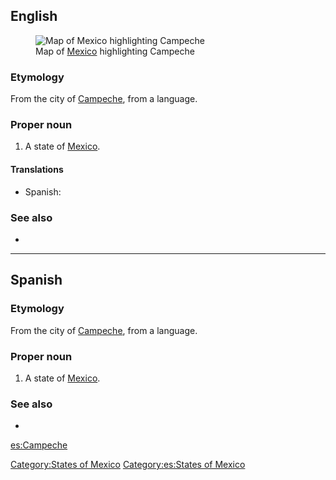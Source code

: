 ==English==
[[File:Mexico map, MX-CAM.svg|thumb|Map of [[Mexico]] highlighting Campeche]]
===Etymology===
From the city of [[w:Campeche, Campeche|Campeche]], from a {{etyl|myn}} language.

===Proper noun===
{{en-proper noun}}

# A state of [[Mexico]].

====Translations====
{{trans-top|state of Mexico}}
*Spanish: {{t|es|Campeche|m}}
{{trans-mid}}
{{trans-bottom}}

===See also===
*{{pedialite}}

[[Category:States of Mexico]]

----

==Spanish==

===Etymology===
From the city of [[w:Campeche, Campeche|Campeche]], from a {{etyl|myn|es}} language.

===Proper noun===
{{es-proper noun|m}}

# A state of [[Mexico]].

===See also===
* {{pedialite|lang=es}}

[[Category:es:States of Mexico]]

[[es:Campeche]]